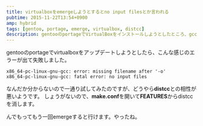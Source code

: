 ```yaml
---
title: virtualboxをemergeしようとするとno input filesとか言われる
pubtime: 2015-11-22T13:54+0900
amp: hybrid
tags: [gentoo, portage, emerge, virtualbox, distcc]
description: gentooのportageでVirtualBoxをインストールしようとしたところ、gccがno input filesというエラーを吐いたので、対処しました。
---
```


gentooのportageでvirtualboxをアップデートしようとしたら、こんな感じのエラーが出て失敗しました。
```
x86_64-pc-linux-gnu-gcc: error: missing filename after '-o'
x86_64-pc-linux-gnu-gcc: fatal error: no input files
```

なんだか分からないので一通り試してみたのですが、どうやら**distcc**との相性が悪いようです。
しょうがないので、**make.conf**を開いて**FEATURES**からdistccを消します。

んでもってもう一回emergeすると行けます。やったね。
